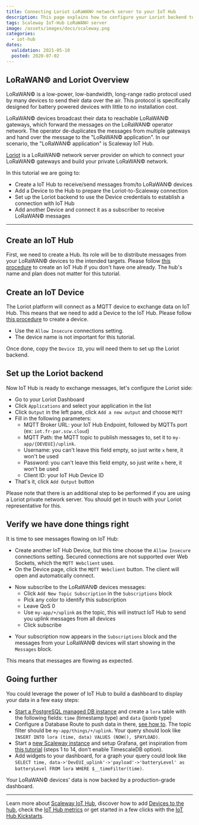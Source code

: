 ```yaml
---
title: Connecting Loriot LoRaWAN© network server to your IoT Hub
description: This page explains how to configure your Loriot backend to have your LoRaWAN© devices send messages to IoT Hub
tags: Scaleway IoT-Hub LoRaWAN© server
image: /assets/images/docs/scaleway.png
categories:
  - iot-hub
dates:
  validation: 2021-05-10
  posted: 2020-07-02
---
```


## LoRaWAN© and Loriot Overview

LoRaWAN© is a low-power, low-bandwidth, long-range radio protocol used by many devices to send their data over the air. This protocol is specifically designed for battery powered devices with little to no installation cost.

LoRaWAN© devices broadcast their data to reachable LoRaWAN© gateways, which forward the messages on the LoRaWAN© operator network. The operator de-duplicates the messages from multiple gateways and hand over the message to the "LoRaWAN© application". In our scenario, the "LoRaWAN© application" is Scaleway IoT Hub.

[Loriot](https://loriot.io) is a LoRaWAN© network server provider on which to connect your LoRaWAN© gateways and build your private LoRaWAN© network.

In this tutorial we are going to:

- Create a IoT Hub to receive/send messages from/to LoRaWAN© devices
- Add a Device to the Hub to prepare the Loriot-to-Scaleway connection
- Set up the Loriot backend to use the Device credentials to establish a connection with IoT Hub
- Add another Device and connect it as a subscriber to receive LoRaWAN© messages

---

## Create an IoT Hub

First, we need to create a Hub. Its role will be to distribute messages from your LoRaWAN© devices to the intended targets. Please follow [this procedure](/iot/iot-hub/how-to/create-hub/) to create an IoT Hub if you don't have one already. The hub's name and plan does not matter for this tutorial.

## Create an IoT Device

The Loriot platform will connect as a MQTT device to exchange data on IoT Hub. This means that we need to add a Device to the IoT Hub. Please follow [this procedure](/iot/iot-hub/how-to/add-device/) to create a device.

<Message type="note">

- Use the `Allow Insecure` connections setting.
- The device name is not important for this tutorial.

</Message>

Once done, copy the `Device ID`, you will need them to set up the Loriot backend.

## Set up the Loriot backend

Now IoT Hub is ready to exchange messages, let's configure the Loriot side:

- Go to your Loriot Dashboard
- Click `Applications` and select your application in the list
- Click `Output` in the left pane, click `Add a new output` and choose `MQTT`
- Fill in the following parameters:
  - MQTT Broker URL: your IoT Hub Endpoint, followed by MQTTs port (ex: `iot.fr-par.scw.cloud`)
  - MQTT Path: the MQTT topic to publish messages to, set it to `my-app/{DEVEUI}/uplink`.
  - Username: you can't leave this field empty, so just write `x` here, it won't be used
  - Password: you can't leave this field empty, so just write `x` here, it won't be used
  - Client ID: your IoT Hub Device ID
- That's it, click `Add Output` button

Please note that there is an additional step to be performed if you are using a Loriot private network server. You should get in touch with your Loriot representative for this.

## Verify we have done things right

It is time to see messages flowing on IoT Hub:

- Create another IoT Hub Device, but this time choose the `Allow Insecure` connections setting. Secured connections are not supported over Web Sockets, which the `MQTT Webclient` uses.
- On the Device page, click the `MQTT Webclient` button. The client will open and automatically connect.

<Lightbox src="scaleway-mqtt_webclient.png" alt="" />

- Now subscribe to the LoRaWAN© devices messages:
  - Click `Add New Topic Subscription` in the `Subscriptions` block
  - Pick any color to identify this subscription
  - Leave QoS 0
  - Use `my-app/+/uplink` as the topic, this will instruct IoT Hub to send you uplink messages from all devices
  - Click subscribe

<Lightbox src="scaleway-mqtt_webclient_2.png" alt="" />

- Your subscription now appears in the `Subscriptions` block and the messages from your LoRaWAN© devices will start showing in the `Messages` block.

This means that messages are flowing as expected.

## Going further

You could leverage the power of IoT Hub to build a dashboard to display your data in a few easy steps:

- [Start a PostgreSQL managed DB instance](/storage/database/how-to/create-a-database/) and create a `lora` table with the following fields: `time` (timestamp type) and `data` (jsonb type)
- Configure a Database Route to push data in there, [see how to](/storage/database/how-to/create-a-database/). The topic filter should be `my-app/things/+/uplink`. Your query should look like `INSERT INTO lora (time, data) VALUES (NOW(), $PAYLOAD)`.
- Start a [new Scaleway instance](/compute/instances/how-to/create-an-instance) and setup Grafana, get inspiration from [this tutorial](/tutorials/visualize-timeseries-data-timescaledb-grafana) (steps 1 to 14, don't enable TimescaleDB option).
- Add widgets to your dashboard, for a graph your query could look like `SELECT time, data->'DevEUI_uplink'->'payload'->'batteryLevel' as batteryLevel FROM lora WHERE $__timeFilter(time)`.

Your LoRaWAN© devices' data is now backed by a production-grade dashboard.

<Lightbox src="scaleway-iothub_howto_loriot_grafana.png" alt="" />

---

Learn more about [Scaleway IoT Hub](/iot/iot-hub/concepts), discover how to add [Devices to the hub](/iot/iot-hub/how-to/add-device), check the [IoT Hub metrics](/iot/iot-hub/how-to/view-metrics) or get started in a few clicks with the [IoT Hub Kickstarts](/iot/iot-hub/how-to/create-kickstart).
